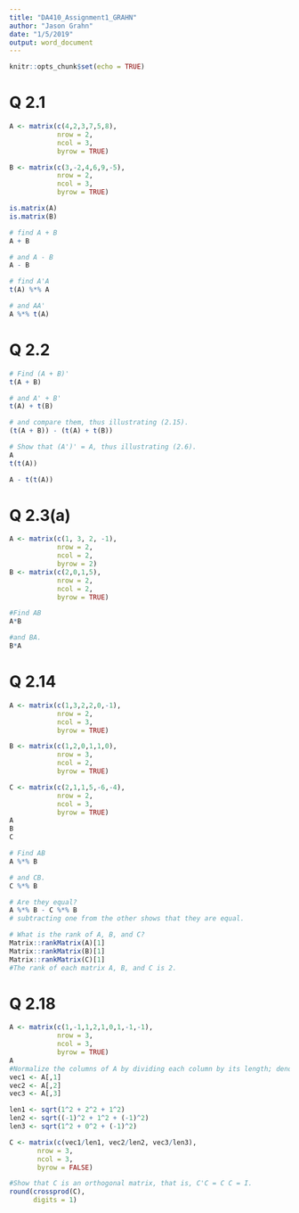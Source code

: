```yaml
---
title: "DA410_Assignment1_GRAHN"
author: "Jason Grahn"
date: "1/5/2019"
output: word_document
---
```


```r
knitr::opts_chunk$set(echo = TRUE)


```

# Q 2.1
```r
A <- matrix(c(4,2,3,7,5,8), 
            nrow = 2, 
            ncol = 3,
            byrow = TRUE)

B <- matrix(c(3,-2,4,6,9,-5), 
            nrow = 2, 
            ncol = 3,
            byrow = TRUE)

is.matrix(A)
is.matrix(B)
```

```r
# find A + B 
A + B

# and A - B
A - B
```

```r
# find A'A 
t(A) %*% A

# and AA'
A %*% t(A)
```

# Q 2.2
```r
# Find (A + B)' 
t(A + B)

# and A' + B' 
t(A) + t(B)

# and compare them, thus illustrating (2.15).
(t(A + B)) - (t(A) + t(B))
```

```r
# Show that (A')' = A, thus illustrating (2.6).
A
t(t(A))

A - t(t(A))
```

# Q 2.3(a)
```r
A <- matrix(c(1, 3, 2, -1), 
            nrow = 2, 
            ncol = 2, 
            byrow = 2)
B <- matrix(c(2,0,1,5), 
            nrow = 2, 
            ncol = 2, 
            byrow = TRUE)

#Find AB 
A*B

#and BA.
B*A
```

# Q 2.14
```r
A <- matrix(c(1,3,2,2,0,-1),
            nrow = 2,
            ncol = 3,
            byrow = TRUE)

B <- matrix(c(1,2,0,1,1,0),
            nrow = 3,
            ncol = 2,
            byrow = TRUE)

C <- matrix(c(2,1,1,5,-6,-4),
            nrow = 2,
            ncol = 3,
            byrow = TRUE)
A
B
C
```

```r
# Find AB 
A %*% B

# and CB. 
C %*% B

# Are they equal? 
A %*% B - C %*% B
# subtracting one from the other shows that they are equal.

# What is the rank of A, B, and C?
Matrix::rankMatrix(A)[1]
Matrix::rankMatrix(B)[1]
Matrix::rankMatrix(C)[1]
#The rank of each matrix A, B, and C is 2.
```

# Q 2.18
```r
A <- matrix(c(1,-1,1,2,1,0,1,-1,-1),
            nrow = 3,
            ncol = 3,
            byrow = TRUE)
A
#Normalize the columns of A by dividing each column by its length; denote the resulting matrix by C.
vec1 <- A[,1]
vec2 <- A[,2]
vec3 <- A[,3]

len1 <- sqrt(1^2 + 2^2 + 1^2)
len2 <- sqrt((-1)^2 + 1^2 + (-1)^2)
len3 <- sqrt(1^2 + 0^2 + (-1)^2)

C <- matrix(c(vec1/len1, vec2/len2, vec3/len3),
       nrow = 3,
       ncol = 3,
       byrow = FALSE)

#Show that C is an orthogonal matrix, that is, C'C = C C = I.
round(crossprod(C), 
      digits = 1)

```

